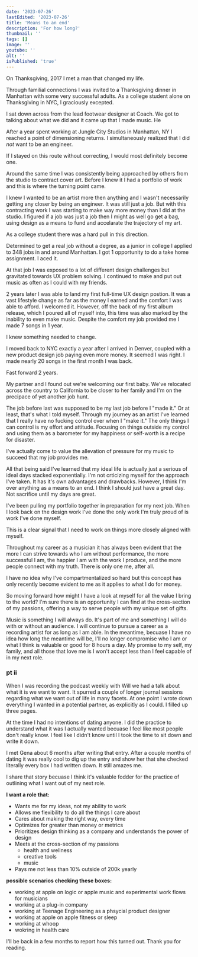 ```yaml
---
date: '2023-07-26'
lastEdited: '2023-07-26'
title: 'Means to an end'
description: 'For how long?'
thumbnail: ''
tags: []
image: ''
youtube: ''
alt: ''
isPublished: 'true'
---
```


On Thanksgiving, 2017 I met a man that changed my life.

Through familial connections I was invited to a Thanksgiving dinner in Manhattan with some very successful adults. As a college student alone on Thanksgiving in NYC, I graciously excepted.

I sat down across from the lead footwear designer at Coach. We got to talking about what we did and it came up that I made music. He

After a year spent working at Jungle City Studios in Manhattan, NY I reached a point of dimensioning returns. I simultaneously realized that I did _not_ want to be an engineer.

If I stayed on this route without correcting, I would most definitely become one.

Around the same time I was consistently being approached by others from the studio to contract cover art. Before I knew it I had a portfolio of work and this is where the turning point came.

I knew I wanted to be an artist more then anything and I wasn't necessarily getting any closer by being an engineer. It was still just a job. But with this contracting work I was starting to make way more money than I did at the studio. I figured if a job was just a job then I might as well go get a bag, using design as a means to fund and accelarate the trajectory of my art.

As a college student there was a hard pull in this direction.

Determined to get a real job without a degree, as a junior in college I applied to 348 jobs in and around Manhattan. I got 1 opportunity to do a take home assignment. I aced it.

At that job I was exposed to a lot of different design challenges but gravitated towards UX problem solving. I continued to make and put out music as often as I could with my friends.

2 years later I was able to land my first full-time UX design postion. It was a vast lifestyle change as far as the money I earned and the comfort I was able to afford. I welcomed it. However, off the back of my first album release, which I poured all of myself into, this time was also marked by the inability to even make music. Despite the comfort my job provided me I made 7 songs in 1 year.

I knew something needed to change.

I moved back to NYC exactly a year after I arrived in Denver, coupled with a new product design job paying even more money. It seemed I was right. I made nearly 20 songs in the first month I was back.

Fast forward 2 years.

My partner and I found out we're welcoming our first baby. We've relocated across the country to California to be closer to her family and I'm on the precipace of yet another job hunt.

The job before last was supposed to be my last job before I "made it." Or at least, that's what I told myself. Through my journey as an artist I've learned that I really have no fucking control over when I "make it." The only things I can control is my effort and attitude. Focusing on things outside my control and using them as a barometer for my happiness or self-worth is a recipe for disaster.

I've actually come to value the allevation of pressure for my music to succeed that my job provides me.

All that being said I've learned that my ideal life is actually just a serious of ideal days stacked exponentially. I'm not crticizing myself for the approach I've taken. It has it's own advantages and drawbacks. However, I think I'm over anything as a means to an end. I think I should just have a great day. Not sacrifice until my days are great.

I've been pulling my portfolio together in preparation for my next job. When I look back on the design work I've done the only work I'm truly proud of is work I've done myself.

This is a clear signal that I need to work on things more closely aligned with myself.

Throughout my career as a musician it has always been evident that the more I can strive towards who I am without performance, the more successful I am, the happier I am with the work I produce, and the more people connect with my truth. There is only one me, after all.

I have no idea why I've compartmentalized so hard but this concept has only recently become evident to me as it applies to what I do for money.

So moving forward how might I have a look at myself for all the value I bring to the world? I'm sure there is an opportunity I can find at the cross-section of my passions, offering a way to serve people with my unique set of gifts.

Music is something I will always do. It's part of me and something I will do with or without an audience. I will continue to pursue a career as a recording artist for as long as I am able. In the meantime, becuase I have no idea how long the meantime will be, I'll no longer compromise who I am or what I think is valuable or good for 8 hours a day. My promise to my self, my family, and all those that love me is I won't accept less than I feel capable of in my next role.

### pt ii

When I was recording the podcast weekly with Will we had a talk about what it is we want to want. It spurred a couple of longer journal sessions regarding what we want out of life in many facets. At one point I wrote down everything I wanted in a potential partner, as explicitly as I could. I filled up three pages.

At the time I had no intentions of dating anyone. I did the practice to understand what it was I actually wanted becuase I feel like most people don't really know. I feel like I didn't know until I took the time to sit down and write it down.

I met Gena about 6 months after writing that entry. After a couple months of dating it was really cool to dig up the entry and show her that she checked literally every box I had written down. It still amazes me.

I share that story becuase I think it's valuable fodder for the practice of outlining what I want out of my next role.

**I want a role that:**

- Wants me for my ideas, not my ability to work
- Allows me flexibility to do all the things I care about
- Cares about making the right way, every time
- Optimizes for greater than money or metrics
- Prioritizes design thinking as a company and understands the power of design
- Meets at the cross-section of my passions
  - health and wellness
  - creative tools
  - music
- Pays me not less than 10% outside of 200k yearly

**possible scenarios checking these boxes:**

- working at apple on logic or apple music and experimental work flows for musicians
- working at a plug-in company
- working at Teenage Engineering as a phsycial product designer
- working at apple on apple fitness or sleep
- working at whoop
- wokring in health care

I'll be back in a few months to report how this turned out. Thank you for reading.

